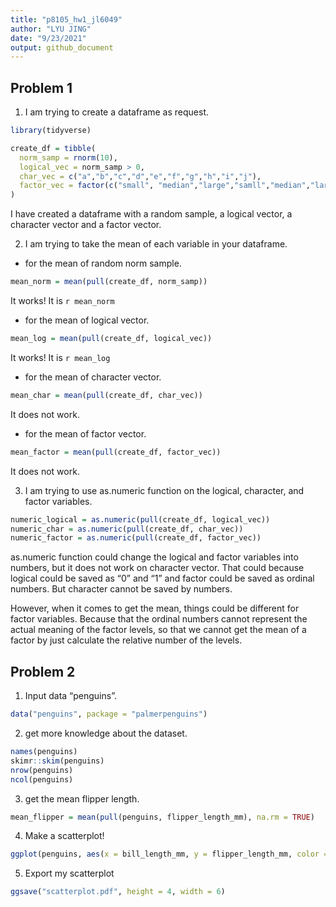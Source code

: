 ```yaml
---
title: "p8105_hw1_jl6049"
author: "LYU JING"
date: "9/23/2021"
output: github_document
---
```



## Problem 1

1. I am trying to create a dataframe as request.

```r
library(tidyverse)

create_df = tibble(
  norm_samp = rnorm(10),
  logical_vec = norm_samp > 0,
  char_vec = c("a","b","c","d","e","f","g","h","i","j"),
  factor_vec = factor(c("small", "median","large","samll","median","large","samll","median","large", "samll"))
)
```

I have created a dataframe with a random sample, a logical vector, a character vector and a factor vector.

2. I am trying to take the mean of each variable in your dataframe.

- for the mean of random norm sample.
```r
mean_norm = mean(pull(create_df, norm_samp))
```

It works! It is `r mean_norm`

- for the mean of logical vector.
```r
mean_log = mean(pull(create_df, logical_vec))
```

It works! It is `r mean_log`

- for the mean of character vector.
```r
mean_char = mean(pull(create_df, char_vec))
```

It does not work.

- for the mean of factor vector.
```r
mean_factor = mean(pull(create_df, factor_vec))
```

It does not work.

3. I am trying to use as.numeric function on the logical, character, and factor variables.
```r
numeric_logical = as.numeric(pull(create_df, logical_vec))
numeric_char = as.numeric(pull(create_df, char_vec))
numeric_factor = as.numeric(pull(create_df, factor_vec))
```

as.numeric function could change the logical and factor variables into numbers, but it does not work on character vector.
That could because logical could be saved as "0" and "1" and factor could be saved as ordinal numbers. But character cannot be saved by numbers.

However, when it comes to get the mean, things could be different for factor variables. Because that the ordinal numbers cannot represent the actual meaning of the factor levels, so that we cannot get the mean of a factor by just calculate the relative number of the levels.



## Problem 2

1. Input data "penguins".
```r
data("penguins", package = "palmerpenguins")
```

2. get more knowledge about the dataset.
```r
names(penguins)
skimr::skim(penguins)
nrow(penguins)
ncol(penguins)
```

3. get the mean flipper length.
```r
mean_flipper = mean(pull(penguins, flipper_length_mm), na.rm = TRUE)
```

4. Make a scatterplot!
```r
ggplot(penguins, aes(x = bill_length_mm, y = flipper_length_mm, color = species)) + geom_point()
```

5. Export my scatterplot
```r
ggsave("scatterplot.pdf", height = 4, width = 6)
```




